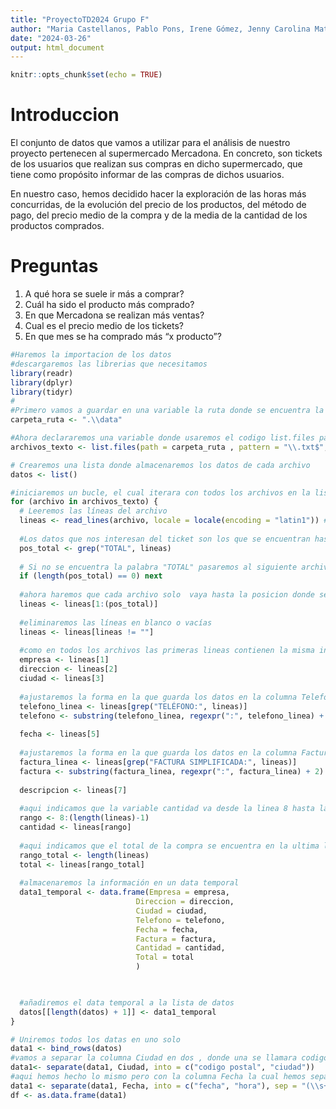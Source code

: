 ```yaml
---
title: "ProyectoTD2024 Grupo F"
author: "Maria Castellanos, Pablo Pons, Irene Gómez, Jenny Carolina Matamoros, Andreu Herrero, Álvaro Cruz"
date: "2024-03-26"
output: html_document
---
```


```r
knitr::opts_chunk$set(echo = TRUE)
```

# Introduccion

El conjunto de datos que vamos a utilizar para el análisis de nuestro proyecto pertenecen al supermercado Mercadona. En concreto, son tickets de los usuarios que realizan sus compras en dicho supermercado, que tiene como propósito informar de las compras de dichos usuarios. 

En nuestro caso, hemos decidido hacer la exploración de las horas más concurridas, de la evolución del precio de los productos, del método de pago, del precio medio de la compra y de la media de la cantidad de los productos comprados.


# Preguntas

1. A qué hora se suele ir más a comprar?
2. Cuál ha sido el producto más comprado?
3. En que Mercadona se realizan más ventas?
4. Cual es el precio medio de los tickets?
5. En que mes se ha comprado más "x producto"?

```r
#Haremos la importacion de los datos
#descargaremos las librerias que necesitamos
library(readr)
library(dplyr)
library(tidyr)
#
#Primero vamos a guardar en una variable la ruta donde se encuentra la carpeta con todos los ficheros que utilizaremos
carpeta_ruta <- ".\\data"

#Ahora declararemos una variable donde usaremos el codigo list.files para obtener una lista de archivos dentro de la carpeta de la cual solo vamos a seleccionar los archivos que sean .txt
archivos_texto <- list.files(path = carpeta_ruta , pattern = "\\.txt$", full.names = TRUE)

# Crearemos una lista donde almacenaremos los datos de cada archivo
datos <- list()

#iniciaremos un bucle, el cual iterara con todos los archivos en la lista de archivos
for (archivo in archivos_texto) {
  # Leeremos las líneas del archivo
  lineas <- read_lines(archivo, locale = locale(encoding = "latin1")) #ponemos el encoding correspondiente
  
  #Los datos que nos interesan del ticket son los que se encuentran hasta la linea donde nos   indica el precio total de la compra realizada, por lo que pondremos que busque la palabra    TOTAl, en la cual nos devolvera el numero donde se encuentra en cada archivo
  pos_total <- grep("TOTAL", lineas)
  
  # Si no se encuentra la palabra "TOTAL" pasaremos al siguiente archivo
  if (length(pos_total) == 0) next
  
  #ahora haremos que cada archivo solo  vaya hasta la posicion donde se encuentra TOTAL
  lineas <- lineas[1:(pos_total)]
  
  #eliminaremos las líneas en blanco o vacías
  lineas <- lineas[lineas != ""]
  
  #como en todos los archivos las primeras lineas contienen la misma informacion,extraemos la   información
  empresa <- lineas[1]
  direccion <- lineas[2]
  ciudad <- lineas[3]
  
  #ajustaremos la forma en la que guarda los datos en la columna Telefono
  telefono_linea <- lineas[grep("TELÉFONO:", lineas)]
  telefono <- substring(telefono_linea, regexpr(":", telefono_linea) + 1)
  
  fecha <- lineas[5]
  
  #ajustaremos la forma en la que guarda los datos en la columna Factura
  factura_linea <- lineas[grep("FACTURA SIMPLIFICADA:", lineas)]
  factura <- substring(factura_linea, regexpr(":", factura_linea) + 2)
 
  descripcion <- lineas[7]
  
  #aqui indicamos que la variable cantidad va desde la linea 8 hasta la penultima de las       lineas que hemos leido de cada archivo, ya que no todos los tickets contienen la misma       cantidad de productos comprados
  rango <- 8:(length(lineas)-1)
  cantidad <- lineas[rango]
  
  #aqui indicamos que el total de la compra se encuentra en la ultima linea de cada archivo
  rango_total <- length(lineas)
  total <- lineas[rango_total]
  
  #almacenaremos la información en un data temporal
  data1_temporal <- data.frame(Empresa = empresa,
                            Direccion = direccion,
                            Ciudad = ciudad,
                            Telefono = telefono,
                            Fecha = fecha,
                            Factura = factura,
                            Cantidad = cantidad,
                            Total = total
                            )


  
  #añadiremos el data temporal a la lista de datos
  datos[[length(datos) + 1]] <- data1_temporal
}

# Uniremos todos los datas en uno solo
data1 <- bind_rows(datos)
#vamos a separar la columna Ciudad en dos , donde una se llamara codigo postal y otra ciudad
data1<- separate(data1, Ciudad, into = c("codigo postal", "ciudad"))
#aqui hemos hecho lo mismo pero con la columna Fecha la cual hemos separado en fecha y hora
data1 <- separate(data1, Fecha, into = c("fecha", "hora"), sep = "(\\s+|\\s+OP:\\s+)")
df <- as.data.frame(data1)
```





